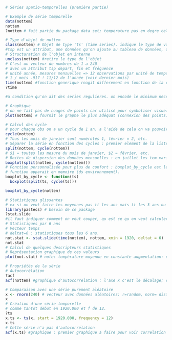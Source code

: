 ```r
# Séries spatio-temporelles (première partie)

# Exemple de série temporelle
data(nottem)
nottem
?nottem # fait partie du package data set; temperature pas en degre celsius. c est pas un tableau cas pas variable car sinon il n y aurait qu'une seule colonne. L'objet ne contient pas un tableau de 12 colonne et ... lignes, dans R c'est repris d'une autre facon. La presentation ici obbtenue depend du type de variable.

# Type d'objet de nottem
class(nottem) # Objet de type 'ts' (time series). indique le type de variable : ts ou mts pour ici. (sinon il y a dataframe, dbl...)
#tsp est un attribut, une données qu'on ajoute au tableau de données, qui indique l'intervalle entre les observations. 
# Structuration de l'objet en interne
unclass(nottem) #retire le type de l'objet
# C'est un vecteur de nombres de 1 a 240
# avec un attribut tsp depart, fin et fréquence
# unité année, mesures mensuelles => 12 observations par unité de temps
# 1 / mois .917 ! 11/12 de l'année (voir dernier mois)
time(nottem) #fonction generique reagit differement en fonction de la classe du jeu de données.
?time

#a condition qu'on ait des series regulieres. on encode le minimum necessaire, concernant le temps il faut au moins 3 infos : nombre d'observations (qui pourrait en soit etre deduit), la date de debut, la date de fin et la frequence observation par rapport a une unite de temps. ce besoin d'economiser la memoire est un heritage de S outil statistique de 1970 ou la memoire devait etre economisee, plus besoin auj dans R. R demande qu'on encode le temps sous forme decimale. si on considère qu'un mois contient 30.5 jours, et qu'il y a 12 mois. en l'an 1939 plus un douzième du mois =917. 12.000 = première seconde après minuit.

# Graphique
# on ne fait pas de nuages de points car utilisé pour symboliser visuellement l'indépendance des points. Or ici il y a dependance donc on doit relier les points au minimum avec une ligne brisée.
plot(nottem) # fournit le graphe le plus adéquat (connexion des points). on a en axe x le temps en y le temperature, puis on relis les observations. on pourrait indique où les obs ont etait faites avec pt plus gras mais pas fait generalement. ete chaud, hiver froid, parfois ete ou hiver plus long/court.

# Calcul des cycle
# pour chaque obs on a un cycle de 1 an. a l'aide de cela on va pouvoir diviser(splitter) les obs.
cycle(nottem)
# Tous les mois de janvier sont numérotés 1, février = 2, etc.
# Séparer la série en fonction des cycles : premier element de la liste= jan, puis fev puis...
split(nottem, cycle(nottem))
# $1 = toutes les mesure du mois de janvier, $2 = février, etc.
# Boites de dispersion des données mensuelles : en juillet les tem varient plus qu'en jan.
boxplot(split(nottem, cycle(nottem)))
# Fonction personnalisée pour plus de confort : boxplot_by_cycle est le nom de  la fonction "function", ts est son argument, ici ce sera son seul argument. C'est pour ca que après on appelle ts dans split et dans cycle. ensuite on applique ts à nottem, donc dans ts il y aura nottem, le jeu de données. permet de ne pas devoir corriger tt le lignes de codes plus haut s'il y a des erreurs. 
# function apparait en memoire (ds environnement).
boxplot_by_cycle <- function(ts)
  boxplot(split(ts, cycle(ts)))

boxplot_by_cycle(nottem)

# Statistiques glissantes
# ex si on veut faire les moyennes pas tt les ans mais tt les 3 ans ou 10 ans.
library(pastecs) # besoin de ce package
?stat.slide
#il faut indiquer comment on veut couper, qu est ce qu on veut calculer : xcut, stat. statistiques de pennington : 0 vrais 0 ou pas: juste incapable de capturer spécimen.
# Statistiques par 6 ans
# Vecteur temps
# deltat=6 : statistiques tous les 6 ans.
not.stat <- stat.slide(time(nottem), nottem, xmin = 1920, deltat = 6)
not.stat
# Calcul de quelques descripteurs statistiques
# Représentation graphique de ces valeurs
plot(not.stat) # note: température moyenne en constante augmentation: car 80 ans plus tard il y a augmentation de la tem moyenne de l atmosphere. premier trait rouge=erreur, ce ne devrait pas etre là. trait rouge horizontal=xmi (the minimal value in the time-scale to use for constructing a vector of equally spaced breaks).

# Propriétés de la série
# Autocorrélation
?acf
acf(nottem) #graphique d'autocorrelation : l'axe x c'est le décalage; exprimé dans l'unite de mesure du temps : ici un an. a 0 l'autocorrelation vaut trjs 1,  puis on a decalé 1x, 2x 3x..12x=un an. plus on va vers +1 plus la série est autocorrelee avec elle meme. seuil alpha de 5% : traits en bleu : si autocorre à l'intérieur deux barres bleues alors n'est pas significative. On voit que c'est un cycle annuel. il y a une autocorrelation forte jusqu'a 2 mois et puis c'est des cycles de 1 an. ce graphique va etre comparee avec serie sans autocerrelation: fait exprès : on génére des nombres aléatoires 240 avec ts.

# Comparaison avec une série purement aléatoire
x <- rnorm(240) # vecteur avec données aléatoires: r=random, norm= distribution normale, 240 obs genere aléatoirement. si on fait histogramme de ceci on voit allure de courbe en cloche. ce sont juste de nombre (pas des valeurs d'une variable, juste des nombres au hasard pour montrer qu'il n'y a pas de correlation).
x
# Création d'une série temporelle
# comme tantot debut en 1920.000 et f de 12.
?ts
x.ts <- ts(x, start = 1920.000, frequency = 12)
x.ts
# Cette série n'a pas d'autocorrélation
acf(x.ts) #graphique : premier graphique a faire pour voir correlation par après.
```

